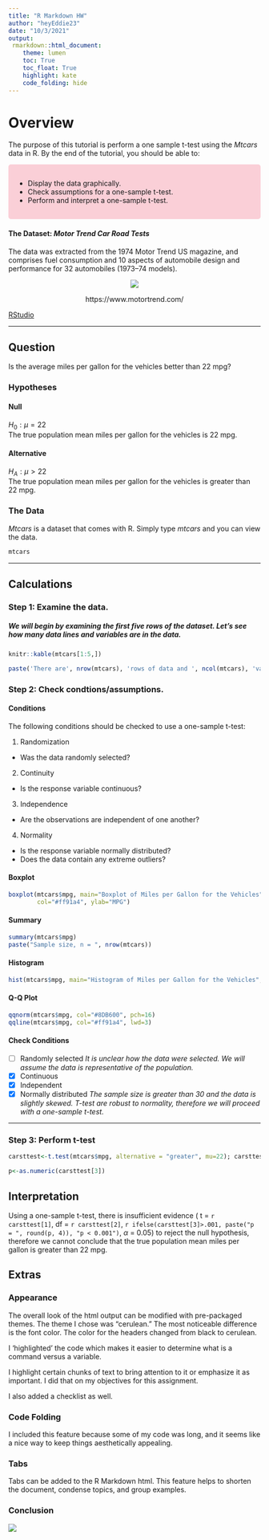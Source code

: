 ```yaml
---
title: "R Markdown HW"
author: "heyEddie23"
date: "10/3/2021"
output: 
 rmarkdown::html_document:
    theme: lumen 
    toc: True
    toc_float: True
    highlight: kate
    code_folding: hide
---
```


# Overview
The purpose of this tutorial is perform a one sample t-test using the *Mtcars* data in R.  By the end of the tutorial, you should be able to:

<style>
div.pink { background-color:#facfd7; border-radius: 5px; padding: 15px;}
</style>
<div class = "pink">

* Display the data graphically.
* Check assumptions for a one-sample t-test.
* Perform and interpret a one-sample t-test.
</div>

#### The Dataset: *Motor Trend Car Road Tests*
The data was extracted from the 1974 Motor Trend US magazine, and comprises fuel consumption and 10 aspects of automobile design and performance for 32 automobiles (1973–74 models).

<center>
![ ](C:\\Users\\ashed\\OneDrive - Southern Methodist University\\Consulting Class\\RMarkdown HW\\1974MT.jpg)

https://www.motortrend.com/
</center>

[RStudio](https://www.rstudio.com)


***
## Question
Is the average miles per gallon for the vehicles better than 22 mpg?

### Hypotheses

#### Null

$H_0: \mu = 22$  
The true population mean miles per gallon for the vehicles is 22 mpg.


#### Alternative

$H_A: \mu > 22$  
The true population mean miles per gallon for the vehicles is greater than 22 mpg.

### The Data
*Mtcars* is a dataset that comes with R.  Simply type *mtcars* and you can view the data.
```r
mtcars
```
**************************

## Calculations

### Step 1: Examine the data.
##### We will begin by examining the first five rows of the dataset.  Let's see how many data lines and variables are in the data.

```r
knitr::kable(mtcars[1:5,])
```

```r
paste('There are', nrow(mtcars), 'rows of data and ', ncol(mtcars), 'variables.')
```


### Step 2: Check  condtions/assumptions. {.tabset}
#### Conditions
The following conditions should be checked to use a one-sample t-test: 

1. Randomization
  * Was the data randomly selected?
2. Continuity
  * Is the response variable continuous?
3. Independence
  * Are the observations are independent of one another?
4. Normality
  * Is the response variable normally distributed?
  * Does the data contain any extreme outliers?

#### Boxplot
```r
boxplot(mtcars$mpg, main="Boxplot of Miles per Gallon for the Vehicles",
        col="#ff91a4", ylab="MPG")
```

#### Summary
```r
summary(mtcars$mpg)
paste("Sample size, n = ", nrow(mtcars))
```

#### Histogram
```r
hist(mtcars$mpg, main="Histogram of Miles per Gallon for the Vehicles", xlab = "MPG", col="#8DB600")
```


#### Q-Q Plot
```r
qqnorm(mtcars$mpg, col="#8DB600", pch=16)
qqline(mtcars$mpg, col="#ff91a4", lwd=3)
```

#### Check Conditions

- [ ] Randomly selected       *It is unclear how the data were selected.  We will assume the data is representative of the population.*
- [x] Continuous
- [x] Independent
- [x] Normally distributed       *The sample size is greater than 30 and the data is slightly skewed.  T-test are robust to normality, therefore we will proceed with a one-sample t-test.*



******************************

### Step 3: Perform t-test

```r
carsttest<-t.test(mtcars$mpg, alternative = "greater", mu=22); carsttest
```
```r
p<-as.numeric(carsttest[3])
```




## Interpretation

Using a one-sample t-test, there is insufficient evidence ( t = `r carsttest[1]`, df = `r carsttest[2]`, `r ifelse(carsttest[3]>.001, paste("p = ", round(p, 4)), "p < 0.001")`, $\alpha$ = 0.05) to reject the null hypothesis, therefore we cannot conclude that the true population mean miles per gallon is greater than 22 mpg.

## Extras {.tabset}

### Appearance
The overall look of the html output can be modified with pre-packaged themes.  The theme I chose was "cerulean."  The most noticeable difference is the font color.  The color for the headers changed from black to cerulean.

I 'highlighted' the code which makes it easier to determine what is a command versus a variable.

I highlight certain chunks of text to bring attention to it or emphasize it as important.  I did that on my objectives for this assignment.

I also added a checklist as well.

### Code Folding
I included this feature because some of my code was long, and it seems like a nice way to keep things aesthetically appealing.

### Tabs
Tabs can be added to the R Markdown html.  This feature helps to shorten the document, condense topics, and group examples.

### Conclusion

![ ](C:\\Users\\ashed\\OneDrive - Southern Methodist University\\Consulting Class\\RMarkdown HW\\Thankyou.gif)
